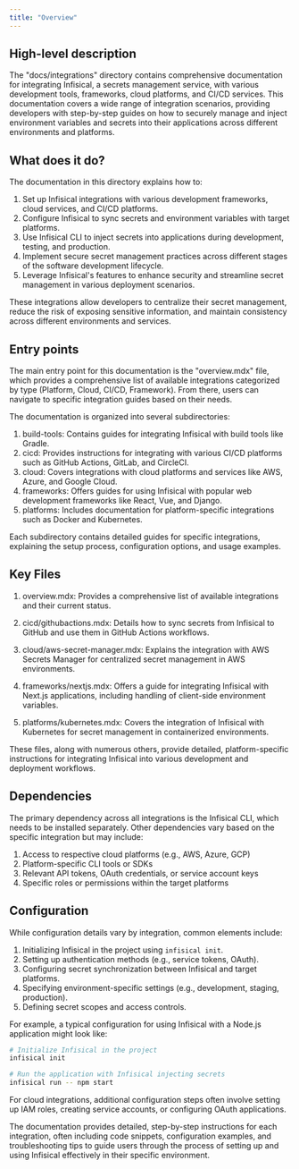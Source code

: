 ```yaml
---
title: "Overview"
---
```


## High-level description

The "docs/integrations" directory contains comprehensive documentation for integrating Infisical, a secrets management service, with various development tools, frameworks, cloud platforms, and CI/CD services. This documentation covers a wide range of integration scenarios, providing developers with step-by-step guides on how to securely manage and inject environment variables and secrets into their applications across different environments and platforms.

## What does it do?

The documentation in this directory explains how to:

1. Set up Infisical integrations with various development frameworks, cloud services, and CI/CD platforms.
2. Configure Infisical to sync secrets and environment variables with target platforms.
3. Use Infisical CLI to inject secrets into applications during development, testing, and production.
4. Implement secure secret management practices across different stages of the software development lifecycle.
5. Leverage Infisical's features to enhance security and streamline secret management in various deployment scenarios.

These integrations allow developers to centralize their secret management, reduce the risk of exposing sensitive information, and maintain consistency across different environments and services.

## Entry points

The main entry point for this documentation is the "overview.mdx" file, which provides a comprehensive list of available integrations categorized by type (Platform, Cloud, CI/CD, Framework). From there, users can navigate to specific integration guides based on their needs.

The documentation is organized into several subdirectories:

1. build-tools: Contains guides for integrating Infisical with build tools like Gradle.
2. cicd: Provides instructions for integrating with various CI/CD platforms such as GitHub Actions, GitLab, and CircleCI.
3. cloud: Covers integrations with cloud platforms and services like AWS, Azure, and Google Cloud.
4. frameworks: Offers guides for using Infisical with popular web development frameworks like React, Vue, and Django.
5. platforms: Includes documentation for platform-specific integrations such as Docker and Kubernetes.

Each subdirectory contains detailed guides for specific integrations, explaining the setup process, configuration options, and usage examples.

## Key Files

1. overview.mdx: Provides a comprehensive list of available integrations and their current status.

2. cicd/githubactions.mdx: Details how to sync secrets from Infisical to GitHub and use them in GitHub Actions workflows.

3. cloud/aws-secret-manager.mdx: Explains the integration with AWS Secrets Manager for centralized secret management in AWS environments.

4. frameworks/nextjs.mdx: Offers a guide for integrating Infisical with Next.js applications, including handling of client-side environment variables.

5. platforms/kubernetes.mdx: Covers the integration of Infisical with Kubernetes for secret management in containerized environments.

These files, along with numerous others, provide detailed, platform-specific instructions for integrating Infisical into various development and deployment workflows.

## Dependencies

The primary dependency across all integrations is the Infisical CLI, which needs to be installed separately. Other dependencies vary based on the specific integration but may include:

1. Access to respective cloud platforms (e.g., AWS, Azure, GCP)
2. Platform-specific CLI tools or SDKs
3. Relevant API tokens, OAuth credentials, or service account keys
4. Specific roles or permissions within the target platforms

## Configuration

While configuration details vary by integration, common elements include:

1. Initializing Infisical in the project using `infisical init`.
2. Setting up authentication methods (e.g., service tokens, OAuth).
3. Configuring secret synchronization between Infisical and target platforms.
4. Specifying environment-specific settings (e.g., development, staging, production).
5. Defining secret scopes and access controls.

For example, a typical configuration for using Infisical with a Node.js application might look like:

```bash
# Initialize Infisical in the project
infisical init

# Run the application with Infisical injecting secrets
infisical run -- npm start
```

For cloud integrations, additional configuration steps often involve setting up IAM roles, creating service accounts, or configuring OAuth applications.

The documentation provides detailed, step-by-step instructions for each integration, often including code snippets, configuration examples, and troubleshooting tips to guide users through the process of setting up and using Infisical effectively in their specific environment.